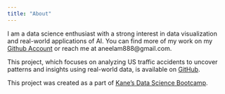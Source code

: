 ```yaml
---
title: "About"
---
```


I am a data science enthusiast with a strong interest in data visualization and real-world applications of AI. You can find more of my work on my [Github Account](https://github.com/NeelamArshad) or reach me at aneelam888@gmail.com. 

This project, which focuses on analyzing US traffic accidents to uncover patterns and insights using real-world data, is available on [GitHub](https://github.com/NeelamArshad/us-traffic-accidents).

This project was created as a part of [Kane’s Data Science Bootcamp](https://bootcamp.davidkane.info/).
